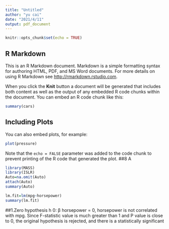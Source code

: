 ```yaml
---
title: "Untitled"
author: "yu cai"
date: "2021/4/11"
output: pdf_document
---
```


```r
knitr::opts_chunk$set(echo = TRUE)
```

## R Markdown

This is an R Markdown document. Markdown is a simple formatting syntax for authoring HTML, PDF, and MS Word documents. For more details on using R Markdown see <http://rmarkdown.rstudio.com>.

When you click the **Knit** button a document will be generated that includes both content as well as the output of any embedded R code chunks within the document. You can embed an R code chunk like this:

```r
summary(cars)
```

## Including Plots

You can also embed plots, for example:

```r
plot(pressure)
```

Note that the `echo = FALSE` parameter was added to the code chunk to prevent printing of the R code that generated the plot.
##8 A
```r
library(MASS)
library(ISLR)
Auto=na.omit(Auto)
attach(Auto)
summary(Auto)
```
```r
lm.fit=lm(mpg~horsepower)
summary(lm.fit)
```
##1.Zero hypothesis h 0: β horsepower = 0, horsepower is not correlated with mpg. Since F-statistic value is much greater than 1 and P value is close to 0, the original hypothesis is rejected, and there is a statistically significant relationship between horsepower and mpg.
##2.The average value of MPG is 23.45, the rse of linear regression is 4.906, and the relative error is 20.9248%. The R-squared value is 0.6059, which indicates that 60.5948% of MPG can be explained by horsepower. 
##3.The linear regression coefficient is less than zero, which indicates that the relationship between mpg and horsepower is negative.
##4.
```r
predict(lm.fit, data.frame(horsepower=c(98)), interval="confidence")
```
##b
```r
plot(horsepower, mpg)
abline(lm.fit,col="blue")
```
##c
```r
par(mfrow=c(2,2))
plot(lm.fit)
```
##9 a
```r
pairs(Auto)
```
##b
```r
cor(subset(Auto,select=-name))
```
##c
```r
l.f2=lm(mpg~.-name,data=Auto)
summary(l.f2)
```
#1.Null hypothesis: assume that mpg is not related to other variables.
#2.Since F-statistic value is much greater than 1 and P value is close to 0, the original hypothesis is rejected, then mpg has a statistically significant relationship with other variables.
#3.According to the p value of each variable, the relationship of displacement, weight, year and origin was statistically significant. The energy utilization rate of automobile is increasing year by year.

##d
```r
par(mfrow=c(2,2))
plot(l.f2)

```
#The residual is not obvious, the multiple linear regression is not correct.
```r
plot(predict(l.f2), rstudent(l.f2))
```

#There are many possible outliers. As we can see from the weight chart, point 14 has very large weight without large residual.

##e
```r
l.f3 = lm(mpg~cylinders*displacement+year*weight)
summary(l.f3)
```
##f
```r
l.f4 = lm(mpg~log(weight)+sqrt(acceleration)+horsepower+I(horsepower^2))
summary(l.f4)
```
##10 a
```r
summary(Carseats)
```
```r
attach(Carseats)
l.f5=lm(Sales~Price+Urban+US)
summary(l.f5)

```
##b With the rise of prices, sale decline, whether the mall in the suburbs has nothing to do with sales, mall sales in the United States will be more.
##c sales = 13.04 + -0.05 Price + -0.02 UrbanYes + 1.20 USYes
##d Priece and usyes can reject the null hypothesis according to p value and F-statistic.
##e
```r
l.f6=lm(Sales~Price+US)
summary(l.f6)

```
##f In a and e, the RSE of the model is similar, but e is better.
##g
```r
confint(l.f6)
```
##h
```r
plot(predict(l.f6),rstudent(l.f6))
```
#All normalized residuals are between - 3 and 3, with no significant outliers.
```r
par(mfrow=c(2,2))
plot(l.f6)
```
#No weight value exceeds (P + 1) / N, indicating that there is no obvious important point.

